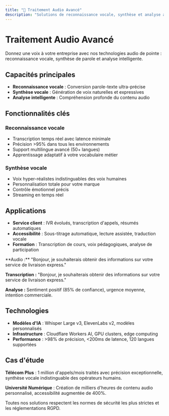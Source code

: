 ```yaml
---
title: "🎵 Traitement Audio Avancé"
description: "Solutions de reconnaissance vocale, synthèse et analyse audio alimentées par l'IA"
---
```


# Traitement Audio Avancé

Donnez une voix à votre entreprise avec nos technologies audio de pointe : reconnaissance vocale, synthèse de parole et analyse intelligente.

## Capacités principales

- **Reconnaissance vocale** : Conversion parole-texte ultra-précise
- **Synthèse vocale** : Génération de voix naturelles et expressives
- **Analyse intelligente** : Compréhension profonde du contenu audio

## Fonctionnalités clés

### Reconnaissance vocale
- Transcription temps réel avec latence minimale
- Précision >95% dans tous les environnements
- Support multilingue avancé (50+ langues)
- Apprentissage adaptatif à votre vocabulaire métier

### Synthèse vocale
- Voix hyper-réalistes indistinguables des voix humaines
- Personnalisation totale pour votre marque
- Contrôle émotionnel précis
- Streaming en temps réel

## Applications

- **Service client** : IVR évolués, transcription d'appels, résumés automatiques
- **Accessibilité** : Sous-titrage automatique, lecture assistée, traduction vocale
- **Formation** : Transcription de cours, voix pédagogiques, analyse de participation

<Expandable title="Exemple de transcription">
  **Audio :** "Bonjour, je souhaiterais obtenir des informations sur votre service de livraison express."

  **Transcription :** "Bonjour, je souhaiterais obtenir des informations sur votre service de livraison express."

  **Analyse :** Sentiment positif (85% de confiance), urgence moyenne, intention commerciale.
</Expandable>

## Technologies

- **Modèles d'IA** : Whisper Large v3, ElevenLabs v2, modèles personnalisés
- **Infrastructure** : Cloudflare Workers AI, GPU clusters, edge computing
- **Performance** : >98% de précision, <200ms de latence, 120 langues supportées

## Cas d'étude

**Télécom Plus** : 1 million d'appels/mois traités avec précision exceptionnelle, synthèse vocale indistinguable des opérateurs humains.

**Université Numérique** : Création de milliers d'heures de contenu audio personnalisé, accessibilité augmentée de 400%.

<Note>
  Toutes nos solutions respectent les normes de sécurité les plus strictes et les réglementations RGPD.
</Note>